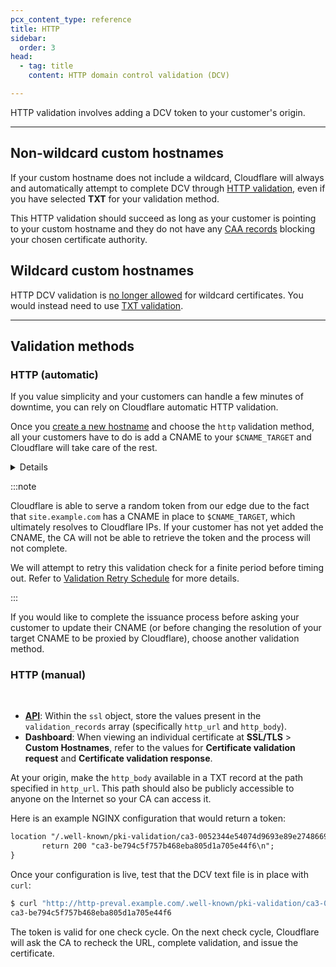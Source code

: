```yaml
---
pcx_content_type: reference
title: HTTP
sidebar:
  order: 3
head:
  - tag: title
    content: HTTP domain control validation (DCV)

---
```



HTTP validation involves adding a DCV token to your customer's origin.

***

## Non-wildcard custom hostnames

If your custom hostname does not include a wildcard, Cloudflare will always and automatically attempt to complete DCV through [HTTP validation](#http-automatic), even if you have selected **TXT** for your validation method.

This HTTP validation should succeed as long as your customer is pointing to your custom hostname and they do not have any [CAA records](/cloudflare-for-platforms/cloudflare-for-saas/security/certificate-management/issue-and-validate/validate-certificates/troubleshooting/#certificate-authority-authorization-caa-records) blocking your chosen certificate authority.

## Wildcard custom hostnames

HTTP DCV validation is [no longer allowed](/ssl/reference/migration-guides/dcv-update/) for wildcard certificates. You would instead need to use [TXT validation](/cloudflare-for-platforms/cloudflare-for-saas/security/certificate-management/issue-and-validate/validate-certificates/txt/).

***

## Validation methods

### HTTP (automatic)

If you value simplicity and your customers can handle a few minutes of downtime, you can rely on Cloudflare automatic HTTP validation.

Once you [create a new hostname](/cloudflare-for-platforms/cloudflare-for-saas/security/certificate-management/issue-and-validate/issue-certificates/) and choose the `http` validation method, all your customers have to do is add a CNAME to your `$CNAME_TARGET` and Cloudflare will take care of the rest.


<Details header="What happens after you create the custom hostname">

<Render file="cname-cert-verification" product="ssl" />


</Details>

:::note


Cloudflare is able to serve a random token from our edge due to the fact that `site.example.com` has a CNAME in place to `$CNAME_TARGET`, which ultimately resolves to Cloudflare IPs. If your customer has not yet added the CNAME, the CA will not be able to retrieve the token and the process will not complete.

We will attempt to retry this validation check for a finite period before timing out. Refer to [Validation Retry Schedule](/ssl/edge-certificates/changing-dcv-method/validation-backoff-schedule/) for more details.


:::

If you would like to complete the issuance process before asking your customer to update their CNAME (or before changing the resolution of your target CNAME to be proxied by Cloudflare), choose another validation method.

### HTTP (manual)

<Render file="ssl-for-saas-create-hostname" /> <br/>

* [**API**](/api/operations/custom-hostname-for-a-zone-custom-hostname-details): Within the `ssl` object, store the values present in the `validation_records` array (specifically `http_url` and `http_body`).
* **Dashboard**: When viewing an individual certificate at **SSL/TLS** > **Custom Hostnames**, refer to the values for **Certificate validation request** and **Certificate validation response**.

At your origin, make the `http_body` available in a TXT record at the path specified in `http_url`. This path should also be publicly accessible to anyone on the Internet so your CA can access it.

Here is an example NGINX configuration that would return a token:

```txt
location "/.well-known/pki-validation/ca3-0052344e54074d9693e89e27486692d6.txt" {
       return 200 "ca3-be794c5f757b468eba805d1a705e44f6\n";
}
```

Once your configuration is live, test that the DCV text file is in place with `curl`:

```sh
$ curl "http://http-preval.example.com/.well-known/pki-validation/ca3-0052344e54074d9693e89e27486692d6.txt"
ca3-be794c5f757b468eba805d1a705e44f6
```

The token is valid for one check cycle. On the next check cycle, Cloudflare will ask the CA to recheck the URL, complete validation, and issue the certificate.

<Render file="ssl-for-saas-validate-patch" />
